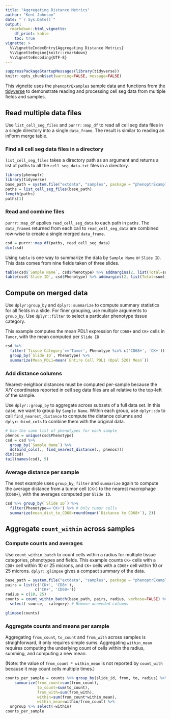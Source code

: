 ```yaml
---
title: "Aggregating Distance Metrics"
author: "Kent Johnson"
date: "`r Sys.Date()`"
output: 
  rmarkdown::html_vignette:
    df_print: kable
    toc: true
vignette: >
  %\VignetteIndexEntry{Aggregating Distance Metrics}
  %\VignetteEngine{knitr::rmarkdown}
  %\VignetteEncoding{UTF-8}
---
```


```r
suppressPackageStartupMessages(library(tidyverse))
knitr::opts_chunk$set(warning=FALSE, message=FALSE)
```

<style type="text/css">
img { 
  border: none;
}
table {
    width: auto !important;
}
</style>

This vignette uses the `phenoptrExamples` sample data
and functions from the [tidyverse](http://tidyverse.org/) to demonstrate
reading and processing cell seg data from multiple fields and samples.

## Read multiple data files

Use `list_cell_seg_files` and `purrr::map_df` to read all
cell seg data files in a single directory into a single `data_frame`.
The result is
similar to reading an inForm merge table.

### Find all cell seg data files in a directory

`list_cell_seg_files` takes a directory path as an argument and 
returns a list of paths to all the `cell_seg_data.txt`
files in a directory.

```r
library(phenoptr)
library(tidyverse)
base_path = system.file("extdata", "samples", package = "phenoptrExamples")
paths = list_cell_seg_files(base_path)
length(paths)
paths[1]
```

### Read and combine files

`purrr::map_df` applies `read_cell_seg_data` to each path in `paths`. The
`data_frame`s returned from each
call to `read_cell_seg_data` are combined row-wise to create a single
merged `data_frame`. 

```r
csd = purrr::map_df(paths, read_cell_seg_data)
dim(csd)
```

Using `table` is one way to summarize the data by `Sample Name` or `Slide ID`.
This data comes from nine fields taken of three slides.

```r
table(csd$`Sample Name`, csd$Phenotype) %>% addmargins(2, list(Total=sum))
table(csd$`Slide ID`, csd$Phenotype) %>% addmargins(2, list(Total=sum))
```

## Compute on merged data

Use `dplyr:group_by` and `dplyr::summarize`
to compute summary statistics for all fields
in a slide. For finer grouping, use multiple arguments to `group_by`. 
Use `dplyr::filter` to select a particular phenotype tissue category.

This example computes the mean PDL1 expression for `CD68+` and `CK+` cells
in `Tumor`, with the mean computed per `Slide ID`

```r
csd %>% 
  filter(`Tissue Category`=='Tumor', Phenotype %in% c('CD68+', 'CK+')) %>% 
  group_by(`Slide ID`, Phenotype) %>% 
  summarize(Mean_PDL1=mean(`Entire Cell PDL1 (Opal 520) Mean`))
```

### Add distance columns

Nearest-neighbor distances must be computed per-sample because the X/Y
coordinates reported in cell seg data files are all relative to the top-left
of the sample.

Use `dplyr::group_by` to aggregate across subsets of a full
data set. In this case, we want to group by `Sample Name`. Within each
group, use `dplyr::do` to call `find_nearest_distance` to compute the distance
columns and `dplyr::bind_cols` to combine them with the original data.

```r
# Use the same list of phenotypes for each sample
phenos = unique(csd$Phenotype)
csd = csd %>%
  group_by(`Sample Name`) %>%
  do(bind_cols(., find_nearest_distance(., phenos)))
dim(csd)
tail(names(csd), 5)
```

### Average distance per sample

The next example uses `group_by`, `filter` and `summarize` again to
compute the average distance from a tumor cell
(`CK+`) to the nearest macrophage (`CD68+`), with the averages computed
per `Slide ID`.

```r
csd %>% group_by(`Slide ID`) %>% 
  filter(Phenotype=='CK+') %>% # Only tumor cells
  summarize(mean_dist_to_CD68=round(mean(`Distance to CD68+`), 2))
```

## Aggregate `count_within` across samples

### Compute counts and averages

Use `count_within_batch` to count cells within a radius for 
multiple tissue categories, phenotypes and fields. 
This example counts `CK+` cells with a `CD8+` cell within 10 or 25 microns,
and `CK+` cells with a `CD68+` cell within 10 or 25 microns.
`dplyr::glimpse` gives a compact summary of the data.

```r
base_path = system.file("extdata", "samples", package = "phenoptrExamples")
pairs = list(c('CK+', 'CD8+'),
             c('CK+', 'CD68+'))
radius = c(10, 25)
counts = count_within_batch(base_path, pairs, radius, verbose=FALSE) %>% 
  select(-source, -category) # Remove unneeded columns

glimpse(counts)
```

### Aggregate counts and means per sample

Aggregating `from_count`, `to_count` and `from_with`
across samples is straighforward, it only requires
simple sums. Aggregating `within_mean` requires computing the underlying 
count of cells within the radius, summing, and computing a new mean.

(Note: the value of `from_count * within_mean` is not reported by
`count_with` because it may count cells multiple times.)

```r
counts_per_sample = counts %>% group_by(slide_id, from, to, radius) %>% 
    summarize(from_count=sum(from_count),
              to_count=sum(to_count),
              from_with=sum(from_with),
              within=sum(from_count*within_mean),
              within_mean=within/from_count) %>%
  ungroup %>% select(-within)
counts_per_sample
```

